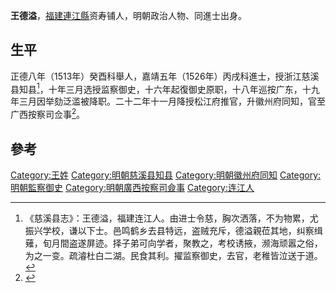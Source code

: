 '''王德溢'''，[[福建|福建]][[連江縣|連江縣]]资寿铺人，明朝政治人物、同進士出身。

==生平==
正德八年（1513年）癸酉科舉人，嘉靖五年（1526年）丙戌科進士，授浙江慈溪县知县<ref>《慈溪县志》：王德溢，福建连江人。由进士令慈，胸次洒落，不为物累，尤振兴学校，谦以下士。邑鸣鹤乡去县特远，盗贼充斥，德溢親莅其地，纠察缉薙，旬月間盗遂屏迹。择子弟可向学者，聚教之，考校诱掖，濒海顽嚣之俗，为之一变。疏濬杜白二湖。民食其利。擢监察御史，去官，老稚皆泣送于道。</ref>，十年三月选授监察御史，十六年起復御史原职，十八年巡按广东，十九年三月因举劾泛滥被降职。二十二年十一月降授松江府推官，升徽州府同知，官至广西按察司佥事<ref>{{cite news|title=《连江县志》 第一节　历代进士表|url=http://www.fzdqw.com/showtext.asp?ToBook=1113&index=2442|accessdate=2013-09-02|newspaper=福州地情網|deadurl=yes|archiveurl=https://archive.is/20130903013436/http://www.fzdqw.com/showtext.asp?ToBook=1113&index=2442|archivedate=2013-09-03}}</ref>。

==參考==
{{reflist}}

{{start box}}
{{s-off}}
{{s-before|[[谢应岳|谢应岳]]<br>}}
{{s-title|明朝慈溪县知县|？- 嘉靖十年}}
{{s-after|[[鄧熺|鄧熺]]<br>}}
{{s-before|[[尹耕|尹耕]]}}
{{s-title|明朝徽州府同知|1545年－1546年}}
{{s-after|[[楊日贊|楊日贊]]}}
{{end box}}

{{明朝人物小作品}}
{{嘉靖五年丙戌科殿試金榜}}
{{DEFAULTSORT:Wang王}}
[[Category:王姓|Category:王姓]]
[[Category:明朝慈溪县知县|Category:明朝慈溪县知县]]
[[Category:明朝徽州府同知|Category:明朝徽州府同知]]
[[Category:明朝監察御史|Category:明朝監察御史]]
[[Category:明朝廣西按察司僉事|Category:明朝廣西按察司僉事]]
[[Category:连江人|Category:连江人]]